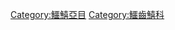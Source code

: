 {{Catnav|頁面分類|自然科学|……|动物|……|鱼类|……|鱷齒鱚科}}
{{Catnav|頁面分類|...|鲈形目|鱷鱚亞目|鱷齒鱚科}}
{{Catmore}}

[[Category:鱷鱚亞目|Category:鱷鱚亞目]]
[[Category:鱷齒鱚科|Category:鱷齒鱚科]]